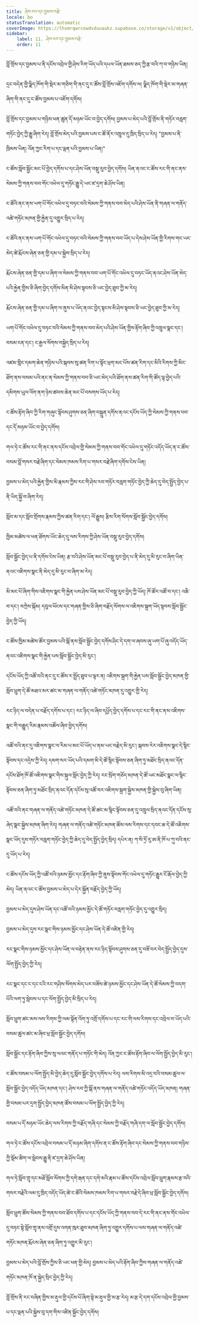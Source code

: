 ```yaml
---
title: ཤེས་རབ་དང་བྱམས་བརྩེ་
locale: bo
statusTranslation: automatic
coverImage: https://lhvmrqwrcowdvduuaukz.supabase.co/storage/v1/object/public/strapi-uploads/small_cover-educacion-fundamental.webp-2d51a7828a2b1309555be27f7e2a61a0.webp
sidebar:
    label: 11. ཤེས་རབ་དང་བྱམས་བརྩེ་
    order: 11
---
```

བློ་གྲོས་དང་བྱམས་པ་ནི་དངོས་འབྲེལ་གྱི་ཤེས་རིག་ཡོད་པའི་དཔལ་ཡོན་ཐམས་ཅད་ཀྱི་རྩ་བའི་ཀ་བ་གཉིས་ཡིན།

དྲང་བདེན་གྱི་ལྗིད་ཁོག་གི་སྡེར་མ་གཅིག་གི་ནང་དུ་ང་ཚོས་བློ་གྲོས་འཇོག་དགོས་ལ། ལྗིད་ཁོག་གི་སྡེར་མ་གཞན་ཞིག་གི་ནང་དུ་ང་ཚོས་བྱམས་པ་འཇོག་དགོས།

བློ་གྲོས་དང་བྱམས་པ་གཉིས་ཕན་ཚུན་དོ་མཉམ་ཡོང་བ་བྱེད་དགོས། བྱམས་པ་མེད་པའི་བློ་གྲོས་ནི་གཏོར་བརླག་གཏོང་བྱེད་ཀྱི་རྒྱུ་ཞིག་རེད། བློ་གྲོས་མེད་པའི་བྱམས་པས་ང་ཚོ་ནོར་འཁྲུལ་དུ་ཁྲིད་སྲིད་པ་རེད། "བྱམས་པ་ནི་ཁྲིམས་ཡིན། འོན་ཀྱང་རིག་པ་དང་ལྡན་པའི་བྱམས་པ་ཡིན།"

ང་ཚོས་སློབ་སྦྱོང་མང་པོ་བྱེད་དགོས་པ་དང་ཤེས་ཡོན་བསྡུ་རུབ་བྱེད་དགོས། ཡིན་ནའང་ང་ཚོས་རང་གི་ནང་ནས་སེམས་ཀྱི་གནས་བབ་གོང་འཕེལ་དུ་གཏོང་རྒྱུ་དེ་ཡང་ཛ་དྲག་ཆེ་ཤོས་ཡིན།

ང་ཚོའི་ནང་ནས་ཡག་པོ་གོང་འཕེལ་དུ་བཏང་བའི་སེམས་ཀྱི་གནས་བབ་མེད་པའི་ཤེས་ཡོན་ནི་གཞན་ལ་གནོད་འཚེ་གཏོང་མཁན་གྱི་རྐྱེན་དུ་འགྱུར་སྲིད་པ་རེད།

ང་ཚོའི་ནང་ནས་ཡག་པོ་གོང་འཕེལ་དུ་བཏང་བའི་སེམས་ཀྱི་གནས་བབ་ཡོད་པ་དེས་ཤེས་ཡོན་གྱི་རིགས་གང་ཡང་མེད་ཚེ་རྨོངས་ཞེན་ཅན་གྱི་དམ་པ་སྐྱེས་སྲིད་པ་རེད།

རྨོངས་ཞེན་ཅན་གྱི་དམ་པ་ཞིག་ལ་སེམས་ཀྱི་གནས་བབ་ཡག་པོ་གོང་འཕེལ་དུ་བཏང་ཡོད་ནའང་ཤེས་ཡོན་མེད་པའི་རྐྱེན་གྱིས་ཅི་ཞིག་བྱེད་དགོས་མིན་མི་ཤེས་སྟབས་ཅི་ཡང་བྱེད་ཐུབ་ཀྱི་མ་རེད།

རྨོངས་ཞེན་ཅན་གྱི་དམ་པ་ཞིག་ལ་ནུས་པ་ཡོད་ནའང་བྱེད་སྟངས་མི་ཤེས་སྟབས་ཅི་ཡང་བྱེད་ཐུབ་ཀྱི་མ་རེད།

ཡག་པོ་གོང་འཕེལ་དུ་བཏང་བའི་སེམས་ཀྱི་གནས་བབ་མེད་པའི་ཤེས་ཡོན་གྱིས་རྟོག་ཞིབ་ཀྱི་འཁྲུལ་སྣང་དང་། བསམ་ངན་དང་། ང་རྒྱལ་སོགས་བསྐྱེད་སྲིད་པ་རེད།

འཛམ་གླིང་དམག་ཆེན་གཉིས་པའི་སྐབས་སུ་ཚན་རིག་པ་སྟོང་ཕྲག་མང་པོས་ཚན་རིག་དང་མིའི་རིགས་ཀྱི་མིང་ཐོག་ནས་བསམ་པའི་ནང་ན་སེམས་ཀྱི་གནས་བབ་ཅི་ཡང་མེད་པའི་ཐོག་ནས་ཚན་རིག་གི་ཚོད་ལྟ་བྱེད་པའི་དམིགས་ཡུལ་འོག་ནག་ཉེས་ཚབས་ཆེན་མང་པོ་བསགས་ཡོད་པ་རེད།

ང་ཚོས་རྟོག་ཞིབ་ཀྱི་རིག་གཞུང་སྟོབས་ཤུགས་ཅན་ཞིག་བསྐྲུན་དགོས་ནའང་དངོས་ཡོད་ཀྱི་སེམས་ཀྱི་གནས་བབ་དང་དོ་མཉམ་ཡོང་བ་བྱེད་དགོས།

གལ་ཏེ་ང་ཚོས་རང་གི་ནང་ནས་དངོས་འབྲེལ་གྱི་སེམས་ཀྱི་གནས་བབ་གོང་འཕེལ་དུ་གཏོང་འདོད་ཡོད་ན་ང་ཚོས་བསམ་བློ་གསར་བརྗེ་ཞིག་དང་སེམས་ཁམས་རིག་པ་གསར་བརྗེ་ཞིག་དགོས་ངེས་ཡིན།

བྱམས་པ་མེད་པའི་རྐྱེན་གྱིས་མི་རྣམས་ཀྱིས་རང་གི་ཤེས་རབ་གཏོར་བརླག་གཏོང་བྱེད་ཀྱི་ཆེད་དུ་བེད་སྤྱོད་བྱེད་པ་ནི་ཡིད་སྐྱོ་བ་ཞིག་རེད།

སློབ་མ་དང་སློབ་གྲོགས་རྣམས་ཀྱིས་ཚན་རིག་དང་། ལོ་རྒྱུས། རྩིས་རིག་སོགས་སློབ་སྦྱོང་བྱེད་དགོས།

ཁྱིམ་མཚེས་ལ་ཕན་ཐོགས་ཡོང་ཆེད་དུ་ལས་རིགས་ཀྱི་ཤེས་ཡོན་བསྡུ་རུབ་བྱེད་དགོས།

སློབ་སྦྱོང་བྱེད་པ་ནི་དགོས་ངེས་ཡིན། རྩ་བའི་ཤེས་ཡོན་མང་པོ་བསྡུ་རུབ་བྱེད་པ་ནི་མེད་དུ་མི་རུང་བ་ཞིག་ཡིན་ནའང་འཇིགས་སྣང་ནི་མེད་དུ་མི་རུང་བ་ཞིག་མ་རེད།

མི་མང་པོ་ཞིག་གིས་འཇིགས་སྣང་གི་རྐྱེན་པས་ཤེས་ཡོན་མང་པོ་བསྡུ་རུབ་བྱེད་ཀྱི་ཡོད། ཁོ་ཚོར་འཚོ་བ་དང་། འཆི་བ་དང་། བཀྲེས་སྐོམ། དབུལ་ཕོངས་དང་གཞན་གྱིས་ཅི་ཞིག་བརྗོད་སོགས་ལ་འཇིགས་སྐྲག་ཡོད་སྟབས་སློབ་སྦྱོང་བྱེད་ཀྱི་ཡོད།

ང་ཚོས་ཁྱིམ་མཚེས་ཚོར་བྱམས་པའི་སྒོ་ནས་སློབ་སྦྱོང་བྱེད་དགོས་ཤིང་དེ་དག་ལ་ཞབས་ཞུ་ཡག་པོ་ཞུ་འདོད་ཡོད་ནའང་འཇིགས་སྣང་གི་རྐྱེན་པས་སློབ་སྦྱོང་བྱེད་མི་རུང་།

དངོས་ཡོད་ཀྱི་འཚོ་བའི་ནང་དུ་ང་ཚོས་ར་སྤྲོད་ཐུབ་པ་ལྟར་ན། འཇིགས་སྐྲག་གི་རྐྱེན་པས་སློབ་སྦྱོང་བྱེད་མཁན་གྱི་སློབ་ཕྲུག་དེ་ཚོ་མཐའ་མར་ཚང་མ་གཞན་ལ་གནོད་འཚེ་གཏོང་མཁན་དུ་འགྱུར་གྱི་རེད།

རང་ཉིད་ལ་བདེན་པ་བརྗོད་དགོས་པ་དང་། རང་ཉིད་ལ་ཞིབ་དཔྱོད་བྱེད་དགོས་པ་དང་རང་གི་ནང་ནས་འཇིགས་སྣང་གི་བརྒྱུད་རིམ་རྣམས་འཚོལ་ཞིབ་བྱེད་དགོས།

འཚོ་བའི་ནང་དུ་འཇིགས་སྣང་ལ་རིམ་པ་མང་པོ་ཡོད་པ་ནམ་ཡང་བརྗེད་མི་རུང་། སྐབས་རེར་འཇིགས་སྣང་དེ་སྙིང་སྟོབས་དང་འདྲེས་ཀྱི་རེད། དམག་སར་ཡོད་པའི་དམག་མི་དེ་ཚོ་སྙིང་སྟོབས་ཅན་ཞིག་ཏུ་མཐོང་སྲིད་ནའང་དོན་དངོས་ཐོག་ཁོ་ཚོ་འཇིགས་སྣང་གིས་སྐུལ་སློང་བྱེད་ཀྱི་རེད། རང་སྲོག་གཅོད་མཁན་དེ་ཚོ་ཡང་མཐོང་སྣང་ལ་སྙིང་སྟོབས་ཅན་ཞིག་ཏུ་མཐོང་སྲིད་ནའང་དོན་དངོས་སུ་འཚོ་བར་འཇིགས་སྐྲག་སྐྱེས་མཁན་གྱི་སྐྱེས་བུ་ཞིག་ཡིན།

འཚོ་བའི་ནང་གཞན་ལ་གནོད་འཚེ་གཏོང་མཁན་དེ་ཚོ་ཚང་མ་སྙིང་སྟོབས་ཅན་དུ་འཁྲུལ་སྲིད་ནའང་དོན་དངོས་སུ་ཞེད་སྣང་སྐྱེས་མཁན་ཞིག་རེད། གཞན་ལ་གནོད་འཚེ་གཏོང་མཁན་ཚོས་ལས་རིགས་དང་དབང་ཆ་དེ་ཚོ་འཇིགས་སྣང་ཡོད་དུས་གཏོར་བརླག་གཏོང་བྱེད་ཀྱི་ཆེད་དུ་བེད་སྤྱོད་བྱེད་སྲིད། དཔེར་ན། ཀ་སི་ཏྲོ་རུ་ཨ་ནི་ཁོ་པ་ཀུ་བའི་ནང་དུ་ཡོད་པ་རེད།

ང་ཚོས་དངོས་ཡོད་ཀྱི་འཚོ་བའི་ཉམས་མྱོང་དང་རྟོག་ཞིབ་ཀྱི་ནུས་སྟོབས་གོང་འཕེལ་དུ་གཏོང་རྒྱུར་ངོ་རྒོལ་བྱེད་ཀྱི་མེད། ཡིན་ནའང་ང་ཚོས་བྱམས་པ་མེད་པ་དེར་སྐྱོན་བརྗོད་བྱེད་ཀྱི་ཡོད།

བྱམས་པ་མེད་དུས་ཤེས་ཡོན་དང་འཚོ་བའི་ཉམས་མྱོང་དེ་ཚོ་གཏོར་བརླག་གཏོང་བྱེད་དུ་འགྱུར་སྲིད།

བྱམས་པ་མེད་དུས་རང་སྣང་གིས་ཉམས་མྱོང་དང་ཤེས་ཡོན་དེ་ཚོ་འཛིན་གྱི་རེད།

རང་སྣང་གིས་ཉམས་མྱོང་དང་ཤེས་ཡོན་ལ་བརྟེན་ནས་རང་ཉིད་སྟོབས་ཤུགས་ཅན་དུ་བཟོ་བར་བེད་སྤྱོད་བྱེད་དུས་ལོག་སྤྱོད་བྱེད་ཀྱི་རེད།

རང་སྣང་དང་ང་དང་ངའི་རང་གཤིས་སོགས་མེད་པར་བཟོས་ཚེ་ཉམས་མྱོང་དང་ཤེས་ཡོན་དེ་ཚོ་སེམས་ཀྱི་བདག་པོའི་ལག་ཏུ་སླེབས་པ་དང་ལོག་སྤྱོད་བྱེད་མི་སྲིད་པ་རེད།

སློབ་ཕྲུག་ཚང་མས་ལས་རིགས་ཀྱི་ལམ་སྟོན་འོག་ཏུ་འགྲོ་དགོས་པ་དང་རང་གི་ལས་རིགས་དང་འབྲེལ་བ་ཡོད་པའི་བསམ་ཚུལ་ཚང་མ་ཞིབ་ཕྲ་སློབ་སྦྱོང་བྱེད་དགོས།

སློབ་སྦྱོང་དང་རྟོག་ཞིབ་ཀྱིས་སུ་ལའང་གནོད་པ་གཏོང་གི་མེད། འོན་ཀྱང་ང་ཚོས་རྟོག་ཞིབ་ལ་ལོག་སྤྱོད་བྱེད་མི་རུང་།

ང་ཚོས་བསམ་པ་ལོག་སྤྱོད་མི་བྱེད་ཆེད་དུ་སློབ་སྦྱོང་བྱེད་དགོས་པ་རེད། ལས་རིགས་མི་འདྲ་བའི་བསམ་ཚུལ་ལ་སློབ་སྦྱོང་བྱེད་འདོད་ཡོད་མཁན་དང་། ཤེས་རབ་ཀྱི་སྒོ་ནས་གཞན་ལ་གནོད་འཚེ་གཏོང་འདོད་ཡོད་མཁན། གཞན་གྱི་བསམ་པར་དྲག་སྤྱོད་བྱེད་མཁན་ཚོས་བསམ་པ་ལོག་སྤྱོད་བྱེད་ཀྱི་རེད།

བསམ་པ་དོ་མཉམ་ཡོང་ཆེད་ལས་རིགས་ཀྱི་བརྗོད་གཞི་དང་སེམས་ཀྱི་བརྗོད་གཞི་དག་ལ་སློབ་སྦྱོང་བྱེད་དགོས།

གལ་ཏེ་ང་ཚོས་དངོས་འབྲེལ་བསམ་པ་དོ་མཉམ་ཞིག་དགོས་ན་ང་ཚོས་རྟོག་ཞིབ་དང་སེམས་ཀྱི་གནས་བབ་གཉིས་ཀྱི་སྡོམ་ཚིག་ལ་སླེབས་རྒྱུ་ནི་ཛ་དྲག་ཆེ་ཤོས་ཡིན།

གལ་ཏེ་སློབ་གྲྭ་དང་མཐོ་སློབ་སོགས་ཀྱི་དགེ་རྒན་དང་དགེ་མའི་རྣམ་པ་ཚོས་དངོས་འབྲེལ་སློབ་ཕྲུག་རྣམས་རྩ་བའི་གསར་བརྗེའི་ལམ་དུ་ཁྲིད་འདོད་ཡོད་ཚེ་ང་ཚོའི་སེམས་ཁམས་རིག་པ་གསར་བརྗེ་དེ་ཞིབ་ཕྲ་སློབ་སྦྱོང་བྱེད་དགོས།

སློབ་ཕྲུག་ཚོས་སེམས་ཀྱི་གནས་བབ་ཐོབ་དགོས་པ་དང་དངོས་ཡོད་ཀྱི་གནས་བབ་དེ་རང་གི་ནང་ནས་གོང་འཕེལ་དུ་བཏང་སྟེ་སློབ་གྲྭ་ནས་འགྲོ་དུས་འགན་ཁུར་ཐུབ་མཁན་ཞིག་ཏུ་འགྱུར་དགོས་པ་ལས་གཞན་ལ་གནོད་འཚེ་གཏོང་མཁན་རྨོངས་ཞེན་ཅན་ཞིག་ཏུ་འགྱུར་མི་རུང་།

བྱམས་པ་མེད་པའི་བློ་གྲོས་ཀྱིས་ཅི་ཡང་ཕན་གྱི་མེད། བྱམས་པ་མེད་པའི་རྟོག་ཞིབ་ཀྱིས་གཞན་ལ་གནོད་འཚེ་གཏོང་མཁན་ཁོ་ན་སྐྱེད་སྲིང་བྱེད་ཀྱི་རེད།

བློ་གྲོས་ནི་རང་བཞིན་གྱིས་མ་རྡུལ་གྱི་དངོས་པོ་ཞིག་སྟེ་མ་རྡུལ་གྱི་མ་རྩ་རེད། མ་རྩ་དེ་དག་དངོས་འབྲེལ་གྱི་བྱམས་པ་དང་ལྡན་པའི་སྐྱེས་བུ་དག་གིས་འཛིན་སྐྱོང་བྱེད་དགོས།

